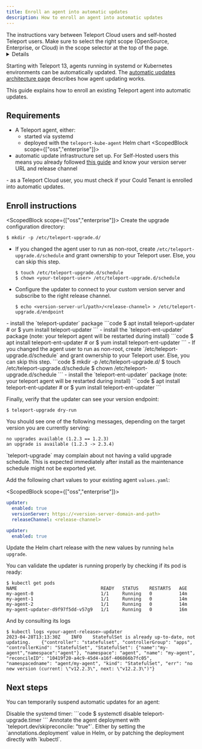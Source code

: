 ```yaml
---
title: Enroll an agent into automatic updates
description: How to enroll an agent into automatic updates
---
```


<Admonition type="warning">
The instructions vary between Teleport Cloud users and self-hosted
Teleport users. Make sure to select the right scope (OpenSource, Enterprise, or
Cloud) in the scope selector at the top of the page.
</Admonition>

<Details
  title="Version warning"
  opened={true}
  scope={["enterprise"]}
  scopeOnly={true}
  min="13.0"
>
  Automatic agent update is available starting from Teleport `13.0`.
</Details>

Starting with Teleport 13, agents running in systemd or Kubernetes environments
can be automatically updated. The [automatic updates architecture
page](../../architecture/automatic-agent-update.mdx) describes how agent
updating works.

This guide explains how to enroll an existing Teleport agent into automatic
updates.

## Requirements

- A Teleport agent, either:
  - started via systemd
  - deployed with the `teleport-kube-agent` Helm chart
<ScopedBlock scope={["oss","enterprise"]}>
- automatic update infrastructure set up. For Self-Hosted users this means you
  already followed [this guide](./self-hosted-automatic-agent-updates.mdx) and
  know your version server URL and release channel
</ScopedBlock>
<ScopedBlock scope="cloud">
- as a Teleport Cloud user, you must check if your Could Tenant is enrolled
  into automatic updates.
</ScopedBlock>

## Enroll instructions

<Tabs>
<TabItem label="systemd">

<ScopedBlock scope={["oss","enterprise"]}>
Create the upgrade configuration directory:
  ```code
  $ mkdir -p /etc/teleport-upgrade.d/
  ```
- If you changed the agent user to run as non-root, create
  `/etc/teleport-upgrade.d/schedule` and grant ownership to your Teleport user.
  Else, you can skip this step.
  ```code
  $ touch /etc/teleport-upgrade.d/schedule
  $ chown <your-teleport-user> /etc/teleport-upgrade.d/schedule
  ```
- Configure the updater to connect to your custom version server and subscribe
  to the right release channel.
  ```code
  $ echo <version-server-url/path>/<release-channel> > /etc/teleport-upgrade.d/endpoint
  ```
<ScopedBlock scope="oss">
- install the `teleport-updater` package
  ```code
  $ apt install teleport-updater
  # or
  $ yum install teleport-updater
  ```
</ScopedBlock>
<ScopedBlock scope="enterprise">
- install the `teleport-ent-updater` package (note: your teleport agent will be restarted during install)
  ```code
  $ apt install teleport-ent-updater
  # or
  $ yum install teleport-ent-updater
  ```
</ScopedBlock>
</ScopedBlock>
<ScopedBlock scope="cloud">
- If you changed the agent user to run as non-root, create
  `/etc/teleport-upgrade.d/schedule` and grant ownership to your Teleport user.
  Else, you can skip this step.
  ```code
  $ mkdir -p /etc/teleport-upgrade.d/
  $ touch /etc/teleport-upgrade.d/schedule
  $ chown <your-teleport-user> /etc/teleport-upgrade.d/schedule
  ```
- install the `teleport-ent-updater` package (note: your teleport agent will be restarted during install)
  ```code
  $ apt install teleport-ent-updater
  # or
  $ yum install teleport-ent-updater
  ```
</ScopedBlock>

Finally, verify that the updater can see your version endpoint:
```code
$ teleport-upgrade dry-run
```

You should see one of the following messages, depending on the target version
you are currently serving:

```code
no upgrades available (1.2.3 == 1.2.3)
an upgrade is available (1.2.3 -> 2.3.4)
```

<Admonition type="note">
`teleport-upgrade` may complain about not having a valid upgrade schedule.
This is expected immediately after install as the maintenance schedule might
not be exported yet.
</Admonition>

</TabItem>
<TabItem label="teleport-kube-agent chart">

Add the following chart values to your existing agent `values.yaml`:

<ScopedBlock scope={["oss","enterprise"]}>
```yaml
updater:
  enabled: true
  versionServer: https://<version-server-domain-and-path>
  releaseChannel: <release-channel>
```
</ScopedBlock>

<ScopedBlock scope="cloud">

```yaml
updater:
  enabled: true
```
</ScopedBlock>

Update the Helm chart release with the new values by running `helm upgrade`.

You can validate the updater is running properly by checking if its pod is ready:
```code
$ kubectl get pods
NAME                               READY   STATUS    RESTARTS   AGE
my-agent-0                         1/1     Running   0          14m
my-agent-1                         1/1     Running   0          14m
my-agent-2                         1/1     Running   0          14m
my-agent-updater-d9f97f5dd-v57g9   1/1     Running   0          16m
```
And by consulting its logs
```code
$ kubectl logs <your-agent-release>-updater
2023-04-28T13:13:30Z	INFO	StatefulSet is already up-to-date, not updating.	{"controller": "statefulset", "controllerGroup": "apps", "controllerKind": "StatefulSet", "StatefulSet": {"name":"my-agent","namespace":"agent"}, "namespace": "agent", "name": "my-agent", "reconcileID": "10419f20-a4c9-45d4-a16f-406866b7fc05", "namespacedname": "agent/my-agent", "kind": "StatefulSet", "err": "no new version (current: \"v12.2.3\", next: \"v12.2.3\")"}
```
</TabItem>
</Tabs>


## Next steps

You can temporarily suspend automatic updates for an agent:

<Tabs>
<TabItem label="systemd">
Disable the systemd timer:
```code
$ systemctl disable teleport-upgrade.timer
```
</TabItem>
<TabItem label="teleport-kube-agent chart">
Annotate the agent deployment with `teleport.dev/skipreconcile: "true"`.
Either by setting the `annotations.deployment` value in Helm, or by patching
the deployment directly with `kubectl`.
</TabItem>
</Tabs>
